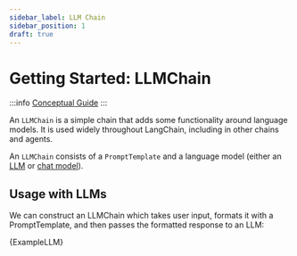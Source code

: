 ```yaml
---
sidebar_label: LLM Chain
sidebar_position: 1
draft: true
---
```



# Getting Started: LLMChain

:::info
[Conceptual Guide](https://python.langchain.com/docs/modules/chains)
:::

An `LLMChain` is a simple chain that adds some functionality around language models. It is used widely throughout LangChain, including in other chains and agents.

An `LLMChain` consists of a `PromptTemplate` and a language model (either an [LLM](../models/llms/) or [chat model](../models/chat/)).

## Usage with LLMs

We can construct an LLMChain which takes user input, formats it with a PromptTemplate, and then passes the formatted response to an LLM:

<CodeBlock language="go">{ExampleLLM}</CodeBlock>


